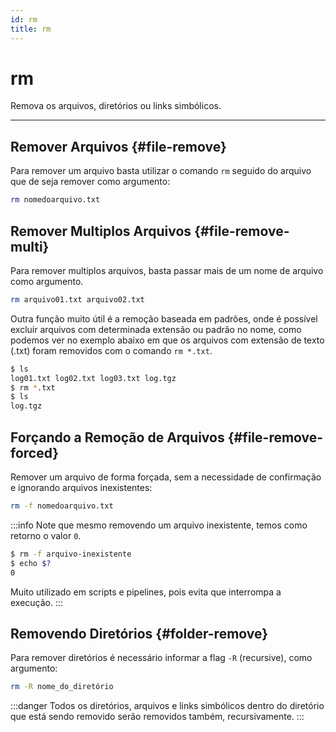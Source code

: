 ```yaml
---
id: rm
title: rm
---
```


# rm

Remova os arquivos, diretórios ou links simbólicos.

---

## Remover Arquivos {#file-remove}

Para remover um arquivo basta utilizar o comando `rm` seguido do arquivo que de
seja remover como argumento:

```bash
rm nomedoarquivo.txt
```

## Remover Multiplos Arquivos {#file-remove-multi}

Para remover multiplos arquivos, basta passar mais de um nome de arquivo como
argumento.

```bash
rm arquivo01.txt arquivo02.txt
```

Outra função muito útil é a remoção baseada em padrões, onde é possível excluir
arquivos com determinada extensão ou padrão no nome, como podemos ver no
exemplo abaixo em que os arquivos com extensão de texto (.txt) foram removidos
com o comando `rm *.txt`.

```bash
$ ls
log01.txt log02.txt log03.txt log.tgz
$ rm *.txt
$ ls
log.tgz
```

## Forçando a Remoção de Arquivos {#file-remove-forced}

Remover um arquivo de forma forçada, sem a necessidade de confirmação e
ignorando arquivos inexistentes:

```bash
rm -f nomedoarquivo.txt
```

:::info
Note que mesmo removendo um arquivo inexistente, temos como retorno o valor
`0`.

```bash
$ rm -f arquivo-inexistente
$ echo $?
0
```

Muito utilizado em scripts e pipelines, pois evita que interrompa a execução.
:::

## Removendo Diretórios {#folder-remove}

Para remover diretórios é necessário informar a flag `-R` (recursive), como
argumento:

```bash
rm -R nome_do_diretório
```

:::danger
Todos os diretórios, arquivos e links simbólicos dentro do diretório que está
sendo removido serão removidos também, recursivamente.
:::
